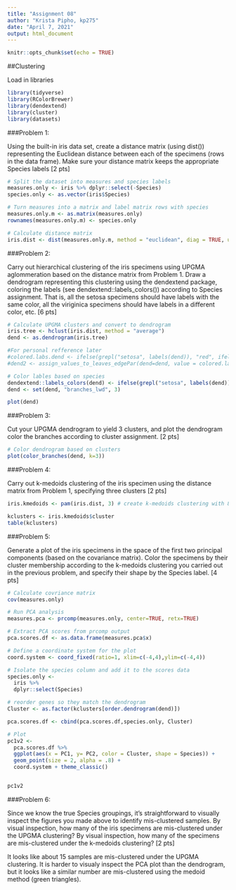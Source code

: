 ---
title: "Assignment 08"
author: "Krista Pipho, kp275"
date: "April 7, 2021"
output: html_document
---

```{r setup, include=FALSE}
knitr::opts_chunk$set(echo = TRUE)
```

##Clustering

Load in libraries

```{r message=FALSE, warning = FALSE}

library(tidyverse)
library(RColorBrewer)
library(dendextend)
library(cluster)
library(datasets)

```


###Problem 1:

Using the built-in iris data set, create a distance matrix (using dist()) representing the Euclidean distance between each of the specimens (rows in the data frame). Make sure your distance matrix keeps the appropriate Species labels [2 pts]

```{r}

# Split the dataset into measures and species labels
measures.only <- iris %>% dplyr::select(-Species)
species.only <- as.vector(iris$Species)

# Turn measures into a matrix and label matrix rows with species
measures.only.m <- as.matrix(measures.only)
rownames(measures.only.m) <- species.only

# Calculate distance matrix
iris.dist <- dist(measures.only.m, method = "euclidean", diag = TRUE, upper = TRUE)

```

###Problem 2:

Carry out hierarchical clustering of the iris specimens using UPGMA aglommeration based on the distance matrix from Problem 1. Draw a dendrogram representing this clustering using the dendextend package, coloring the labels (see dendextend::labels_colors()) according to Species assignment. That is, all the setosa specimens should have labels with the same color, all the viriginica specimens should have labels in a different color, etc. [6 pts] 

```{r, fig.width=25, fig.height=6}

# Calculate UPGMA clusters and convert to dendrogram
iris.tree <- hclust(iris.dist, method = "average")
dend <- as.dendrogram(iris.tree)

#For personal refference later
#colored.labs.dend <- ifelse(grepl("setosa", labels(dend)), "red", ifelse(grepl("versicolor", labels(dend)), "blue", "green"))
#dend2 <- assign_values_to_leaves_edgePar(dend=dend, value = colored.labs.dend, edgePar = "col")

# Color lables based on species
dendextend::labels_colors(dend) <- ifelse(grepl("setosa", labels(dend)), "red", ifelse(grepl("versicolor", labels(dend)), "blue", "green"))
dend <- set(dend, "branches_lwd", 3)

plot(dend)

```




###Problem 3:

Cut your UPGMA dendrogram to yield 3 clusters, and plot the dendrogram color the branches according to cluster assignment. [2 pts]

```{r, fig.width=25, fig.height=6}

# Color dendrogram based on clusters
plot(color_branches(dend, k=3))


```


###Problem 4:

Carry out k-medoids clustering of the iris specimen using the distance matrix from Problem 1, specifying three clusters [2 pts]

```{r, fig.width=25, fig.height=6}

iris.kmedoids <- pam(iris.dist, 3) # create k-medoids clustering with 8 clusters

kclusters <- iris.kmedoids$cluster
table(kclusters)

```


###Problem 5:

Generate a plot of the iris specimens in the space of the first two principal components (based on the covariance matrix). Color the specimens by their cluster membership according to the k-medoids clustering you carried out in the previous problem, and specify their shape by the Species label. [4 pts]

```{r}

# Calculate covriance matrix
cov(measures.only)

# Run PCA analysis
measures.pca <- prcomp(measures.only, center=TRUE, retx=TRUE)

# Extract PCA scores from prcomp output
pca.scores.df <- as.data.frame(measures.pca$x)

# Define a coordinate system for the plot
coord.system <- coord_fixed(ratio=1, xlim=c(-4,4),ylim=c(-4,4))

# Isolate the species column and add it to the scores data
species.only <-
  iris %>%
  dplyr::select(Species)

# reorder genes so they match the dendrogram
Cluster <- as.factor(kclusters[order.dendrogram(dend)])

pca.scores.df <- cbind(pca.scores.df,species.only, Cluster)

# Plot
pc1v2 <-
  pca.scores.df %>%
  ggplot(aes(x = PC1, y= PC2, color = Cluster, shape = Species)) +
  geom_point(size = 2, alpha = .8) + 
  coord.system + theme_classic()


pc1v2

```


###Problem 6:

Since we know the true Species groupings, it's straightforward to visually inspect the figures you made above to identify mis-clustered samples. By visual inspection, how many of the iris specimens are mis-clustered under the UPGMA clustering? By visual inspection, how many of the specimens are mis-clustered under the k-medoids clustering? [2 pts]


It looks like about 15 samples are mis-clustered under the UPGMA clustering. It is harder to visualy inspect the PCA plot than the dendrogram, but it looks like a similar number are mis-clustered using the medoid method (green triangles).






